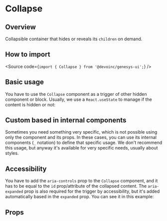 

<Meta of={Stories} />

# Collapse

## Overview

Collapsible container that hides or reveals its `children` on demand.

## How to import

<Source code={`import { Collapse } from '@devoinc/genesys-ui';`} />

## Basic usage

You have to use the `Collapse` component as a trigger of other hidden component or block. Usually, we
use a `React.useState` to manage if the content is hidden or not:

<Canvas of={Stories.BaseForDocs} />

## Custom based in internal components

Sometimes you need something very specific, which is not possible using only the component and its props.
In these cases, you can use its internal components (`_` notation) to define that specific usage.
We don't recommend this usage, but anyway it's available for very specific needs, usually about styles.

<Canvas of={Stories.Custom} />

## Accessibility

You have to add the `aria-controls` prop to the `Collapse` component, and it has to be equal
to the `id` prop/attribute of the collapsed content. The `aria-expanded` prop is also required
for the trigger by accessibility, but it's added automatically based in the `expanded` prop.
You can see it in this example:

<Canvas of={Stories.Base} />

## Props

<ArgTypes of={Stories} />
